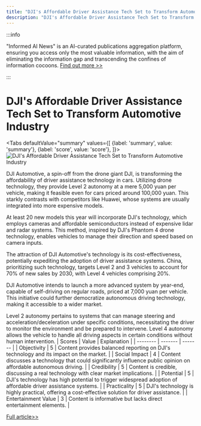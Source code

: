 ```yaml
---
title: "DJI's Affordable Driver Assistance Tech Set to Transform Automotive Industry"
description: "DJI's Affordable Driver Assistance Tech Set to Transform Automotive Industry"
---
```



:::info

"Informed AI News" is an AI-curated publications aggregation platform, ensuring you access only the most valuable information, with the aim of eliminating the information gap and transcending the confines of information cocoons.  [Find out more >>](/docs/guides)

:::

# DJI's Affordable Driver Assistance Tech Set to Transform Automotive Industry


<Tabs
	defaultValue="summary"
	values={[
	{label: 'summary', value: 'summary'},
	{label: 'score', value: 'score'},
]}>
<TabItem value="summary">
<img
  src="https://image.informedainews.com/2024/06/06/Te-9yK-1717675972-0.jpg"
  alt="DJI's Affordable Driver Assistance Tech Set to Transform Automotive Industry"
/>



DJI Automotive, a spin-off from the drone giant DJI, is transforming the affordability of driver assistance technology in cars. Utilizing drone technology, they provide Level 2 autonomy at a mere 5,000 yuan per vehicle, making it feasible even for cars priced around 100,000 yuan. This starkly contrasts with competitors like Huawei, whose systems are usually integrated into more expensive models.

At least 20 new models this year will incorporate DJI's technology, which employs cameras and affordable semiconductors instead of expensive lidar and radar systems. This method, inspired by DJI's Phantom 4 drone technology, enables vehicles to manage their direction and speed based on camera inputs.

The attraction of DJI Automotive's technology is its cost-effectiveness, potentially expediting the adoption of driver assistance systems. China, prioritizing such technology, targets Level 2 and 3 vehicles to account for 70% of new sales by 2030, with Level 4 vehicles comprising 20%.

DJI Automotive intends to launch a more advanced system by year-end, capable of self-driving on regular roads, priced at 7,000 yuan per vehicle. This initiative could further democratize autonomous driving technology, making it accessible to a wider market.

Level 2 autonomy pertains to systems that can manage steering and acceleration/deceleration under specific conditions, necessitating the driver to monitor the environment and be prepared to intervene. Level 4 autonomy allows the vehicle to handle all driving aspects in certain conditions without human intervention.
</TabItem>
<TabItem value="score">
	| Scores     | Value   | Explanation |
	| -------- | ------- | ------- |
	| Objectivity  | 5    | Content provides balanced reporting on DJI's technology and its impact on the market.    |
	| Social Impact | 4     | Content discusses a technology that could significantly influence public opinion on affordable autonomous driving.    |
	| Credibility    | 5    | Content is credible, discussing a real technology with clear market implications.    |
	| Potential    | 5    | DJI's technology has high potential to trigger widespread adoption of affordable driver assistance systems.    |
	| Practicality    | 5    | DJI's technology is highly practical, offering a cost-effective solution for driver assistance.    |
	| Entertainment Value    | 3    | Content is informative but lacks direct entertainment elements.    |
</TabItem>
</Tabs>

[Full article>>](https://asia.nikkei.com/Business/Automobiles/DJI-drone-tech-helps-Chinese-carmakers-offer-affordable-driver-assist)

